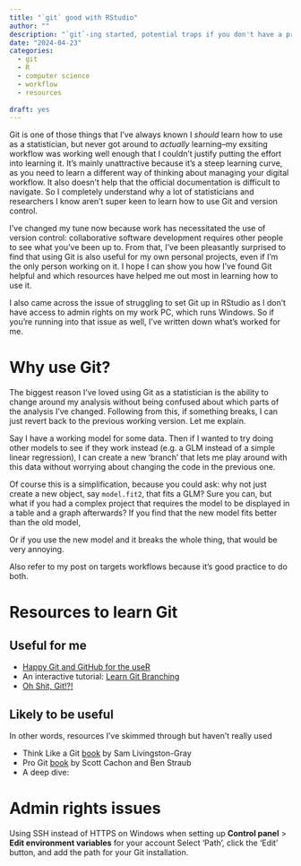 ```yaml
---
title: "`git` good with RStudio"
author: ""
description: "`git`-ing started, potential traps if you don't have a programming background, resources to help you, and bonus: dealing with limited admin rights in Windows."
date: "2024-04-23"
categories:
  - git
  - R
  - computer science
  - workflow
  - resources
  
draft: yes
---
```


Git is one of those things that I've always known I *should* learn how to use as a statistician, but never got around to *actually* learning--my exsiting workflow was working well enough that I couldn't justify putting the effort into learning it. It's mainly unattractive because it's a steep learning curve, as you need to learn a different way of thinking about managing your digital workflow. It also doesn't help that the official documentation is difficult to navigate. So I completely understand why a lot of statisticians and researchers I know aren't super keen to learn how to use Git and version control.

I've changed my tune now because work has necessitated the use of version control: collaborative software development requires other people to see what you've been up to. From that, I've been pleasantly surprised to find that using Git is also useful for my own personal projects, even if I'm the only person working on it. I hope I can show you how I've found Git helpful and which resources have helped me out most in learning how to use it.

I also came across the issue of struggling to set Git up in RStudio as I don't have access to admin rights on my work PC, which runs Windows. So if you're running into that issue as well, I've written down what's worked for me.

# Why use Git?

The biggest reason I've loved using Git as a statistician is the ability to change around my analysis without being confused about which parts of the analysis I've changed. Following from this, if something breaks, I can just revert back to the previous working version. Let me explain.

Say I have a working model for some data. Then if I wanted to try doing other models to see if they work instead (e.g. a GLM instead of a simple linear regression), I can create a new 'branch' that lets me play around with this data without worrying about changing the code in the previous one.

Of course this is a simplification, because you could ask: why not just create a new object, say `model.fit2`, that fits a GLM? Sure you can, but what if you had a complex project that requires the model to be displayed in a table and a graph afterwards? If you find that the new model fits better than the old model, 

Or if you use the new model and it breaks the whole thing, that would be very annoying.

Also refer to my post on targets workflows because it's good practice to do both.

# Resources to learn Git

## Useful for me

-   [Happy Git and GitHub for the useR](https://happygitwithr.com/)
-   An interactive tutorial: [Learn Git Branching](https://learngitbranching.js.org/)
-   [Oh Shit, Git!?!](https://ohshitgit.com/)

## Likely to be useful

In other words, resources I've skimmed through but haven't really used

-   Think Like a Git [book](https://think-like-a-git.net/) by Sam Livingston-Gray
-   Pro Git [book](https://book.git-scm.com/book) by Scott Cachon and Ben Straub
-   A deep dive:

# Admin rights issues

Using SSH instead of HTTPS on Windows when setting up **Control panel** \> **Edit environment variables** for your account Select 'Path', click the 'Edit' button, and add the path for your Git installation.
